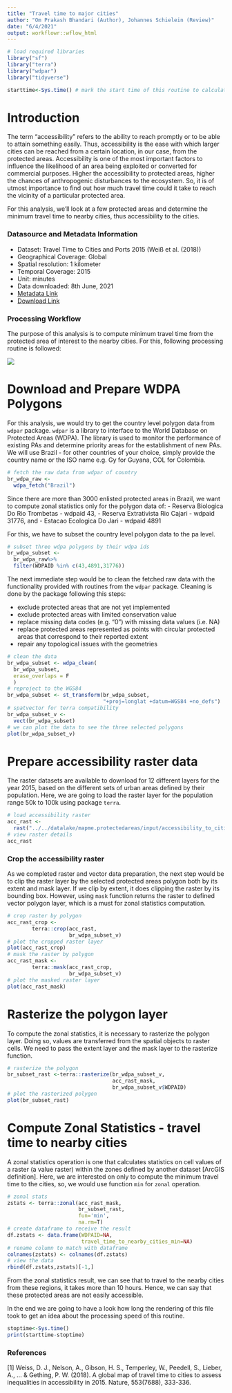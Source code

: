 ```yaml
---
title: "Travel time to major cities"
author: "Om Prakash Bhandari (Author), Johannes Schielein (Review)"
date: "6/4/2021"
output: workflowr::wflow_html
---
```



```r

# load required libraries
library("sf")
library("terra")
library("wdpar")
library("tidyverse")

starttime<-Sys.time() # mark the start time of this routine to calculate processing time at the end
```



# Introduction

The term "accessibility" refers to the ability to reach promptly or to be able to attain something easily. Thus, accessibility is the ease with which larger cities can be reached from a certain location, in our case, from the protected areas. Accessibility is one of the most important factors to influence the likelihood of an area being exploited or converted for commercial purposes. Higher the accessibility to protected areas, higher the chances of anthropogenic disturbances to the ecosystem. So, it is of utmost importance to find out how much travel time could it take to reach the vicinity of a particular protected area.

For this analysis, we'll look at a few protected areas and determine the minimum travel time to nearby cities, thus accessibility to the cities.

### Datasource and Metadata Information

- Dataset: Travel Time to Cities and Ports 2015 (Weiß et al. (2018))
- Geographical Coverage: Global
- Spatial resolution: 1 kilometer
- Temporal Coverage: 2015
- Unit: minutes
- Data downloaded: 8th June, 2021
- [Metadata Link](https://figshare.com/articles/dataset/Travel_time_to_cities_and_ports_in_the_year_2015/7638134/3?file=14189855)
- [Download Link](https://doi.org/10.6084/m9.figshare.7638134.v3)

### Processing Workflow

The purpose of this analysis is to compute minimum travel time from the protected area of interest to the nearby cities. For this, following processing routine is followed:

![](assets/workflows/accessibility_to_cities_routine.jpg)

# Download and Prepare WDPA Polygons

For this analysis, we would try to get the country level polygon data from `wdpar` package. `wdpar` is a library to interface to the World Database on Protected Areas (WDPA). The library is used to monitor the performance of existing PAs and determine priority areas for the establishment of new PAs. We will use Brazil - for other countries of your choice, simply provide the country name or the ISO name e.g. Gy for Guyana, COL for Colombia.

```r

# fetch the raw data from wdpar of country
br_wdpa_raw <- 
  wdpa_fetch("Brazil")
```

Since there are more than 3000 enlisted protected areas in Brazil, we want to compute zonal statistics only for the polygon data of:
  - Reserva Biologica Do Rio Trombetas - wdpaid 43,
	- Reserva Extrativista Rio Cajari - wdpaid 31776, and
	- Estacao Ecologica Do Jari - wdpaid 4891

For this, we have to subset the country level polygon data to the pa level.

```r

# subset three wdpa polygons by their wdpa ids
br_wdpa_subset <-
  br_wdpa_raw%>%
  filter(WDPAID %in% c(43,4891,31776))
```

The next immediate step would be to clean the fetched raw data with the functionality provided with routines from the `wdpar` package. Cleaning is done by the package following this steps:

- exclude protected areas that are not yet implemented
- exclude protected areas with limited conservation value
- replace missing data codes (e.g. "0") with missing data values (i.e. NA)
- replace protected areas represented as points with circular protected areas that correspond to their reported extent
- repair any topological issues with the geometries

```r

# clean the data
br_wdpa_subset <- wdpa_clean(
  br_wdpa_subset, 
  erase_overlaps = F
  )
# reproject to the WGS84
br_wdpa_subset <- st_transform(br_wdpa_subset,
                               "+proj=longlat +datum=WGS84 +no_defs")
# spatvector for terra compatibility
br_wdpa_subset_v <- 
  vect(br_wdpa_subset)
# we can plot the data to see the three selected polygons
plot(br_wdpa_subset_v)
```

# Prepare accessibility raster data

The raster datasets are available to download for 12 different layers for the year 2015, based on the different sets of urban areas defined by their population. Here, we are going to load the raster layer for the population range 50k to 100k using package `terra`. 

```r

# load accessibility raster
acc_rast <- 
  rast("../../datalake/mapme.protectedareas/input/accessibility_to_cities/2015/acc_50k_100k.tif")
# view raster details
acc_rast
```

### Crop the accessibility raster

As we completed raster and vector data preparation, the next step would be to clip the raster layer by the selected protected areas polygon both by its extent and mask layer. If we clip by extent, it does clipping the raster by its bounding box. However, using `mask` function returns the raster to defined vector polygon layer, which is a must for zonal statistics computation.


```r

# crop raster by polygon
acc_rast_crop <- 
        terra::crop(acc_rast,
                    br_wdpa_subset_v)
# plot the cropped raster layer
plot(acc_rast_crop)
# mask the raster by polygon 
acc_rast_mask <- 
        terra::mask(acc_rast_crop,
                    br_wdpa_subset_v)
# plot the masked raster layer
plot(acc_rast_mask)
```

# Rasterize the polygon layer

To compute the zonal statistics, it is necessary to rasterize the polygon layer. Doing so, values are transferred from the spatial objects to raster cells. We need to pass the extent layer and the mask layer to the rasterize function.


``` r

# rasterize the polygon
br_subset_rast <-terra::rasterize(br_wdpa_subset_v,
                                  acc_rast_mask,
                                  br_wdpa_subset_v$WDPAID)
# plot the rasterized polygon
plot(br_subset_rast)
```


# Compute Zonal Statistics - travel time to nearby cities

A zonal statistics operation is one that calculates statistics on cell values of a raster (a value raster) within the zones defined by another dataset [ArcGIS definition]. Here, we are interested on only to compute the minimum travel time to the cities, so, we would use function `min` for `zonal` operation. 


```r

# zonal stats
zstats <- terra::zonal(acc_rast_mask,
                       br_subset_rast,
                       fun='min',
                       na.rm=T)
# create dataframe to receive the result
df.zstats <- data.frame(WDPAID=NA,
                        travel_time_to_nearby_cities_min=NA)
# rename column to match with dataframe
colnames(zstats) <- colnames(df.zstats)
# view the data
rbind(df.zstats,zstats)[-1,]
```

From the zonal statistics result, we can see that to travel to the nearby cities from these regions, it takes more than 10 hours. Hence, we can say that these protected areas are not easily accessible.


In the end we are going to have a look how long the rendering of this file took to get an idea about the processing speed of this routine.

```r

stoptime<-Sys.time()
print(starttime-stoptime)
```

### References

[1] Weiss, D. J., Nelson, A., Gibson, H. S., Temperley, W., Peedell, S., Lieber, A., ... & Gething, P. W. (2018). A global map of travel time to cities to assess inequalities in accessibility in 2015. Nature, 553(7688), 333-336.
